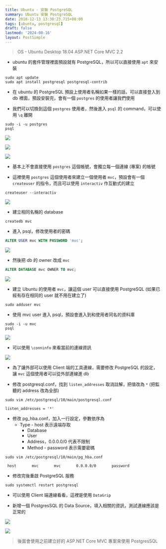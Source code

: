 ```yaml
---
title: Ubuntu - 安裝 PostgreSQL
summary: Ubuntu 安裝 PostgreSQL
date: 2018-12-13 13:30:23.715+08:00
tags: [ubuntu, postgresql]
draft: false
lastmod: '2024-08-16'
layout: PostSimple
---
```


> OS - Ubuntu Desktop 18.04
> ASP.NET Core MVC 2.2

- ubuntu 的套件管理裡面預設就有 PostgreSQL，所以可以直接使用 `apt` 來安裝

```shell
sudo apt update
sudo apt install postgresql postgresql-contrib
```

- 在 ubuntu 的 PostgreSQL 預設上使用者名稱如果一樣的話，可以直接登入到 db 裡面，預設安裝完，會有一個 `postgres` 的使用者讓我們使用

- 我們可以切換到這個 `postgres` 使用者，然後進入 `psql` 的 command，可以使用 `\q` 離開

```shell
sudo -i -u postgres
psql
```

![](/static/images/404.webp)

![](/static/images/404.webp)

![](/static/images/404.webp)

- 基本上不會直接使用 `postgres` 這個帳號，會獨立每一個連線 (專案) 的帳號

- 這裡使用 `postgres` 這個使用者來建立一個使用者 `mvc`，預設會有一個 `createuser` 的指令，而且可以使用 `interactiv` 作互動式的建立

```shell
createuser --interactiv
```

![](/static/images/404.webp)

- 建立相同名稱的 database

```shell
createdb mvc
```

- 進入 psql，修改使用者的密碼

```sql
ALTER USER mvc WITH PASSWORD 'mvc';
```

![](/static/images/404.webp)

- 然後把 db 的 owner 改成 `mvc`

```sql
ALTER DATABASE mvc OWNER TO mvc;
```

![](/static/images/404.webp)

- 建立 Ubuntu 的使用者 `mvc`，讓這個 user 可以直接使用 PostgreSQL (如果已經有存在相同的 user 就不用在建立了)

```
sudo adduser mvc
```

- 使用 mvc user 進入 psql，預設會進入到和使用者同名的資料庫

```
sudo -i -u mvc
psql
```

![](/static/images/404.webp)

- 可以使用 `\conninfo` 來看當前的連線資訊

![](/static/images/404.webp)

- 為了讓外部可以使用 Client 端的工具連線，需要修改 PostgreSQL 的設定，讓 `mvc` 這個使用者可以從外部連線進 db

- 修改 postgresql.conf，找到 `listen_addresses` 取消註解，把值改為 `*` (把監聽的 address 改為全部)

```shell
sudo vim /etc/postgresql/10/main/postgresql.conf
```

```shell
listen_addresses = '*'
```

- 修改 pg_hba.conf，加入一行設定，參數依序為
  - Type - host 表示遠端存取
    - Database
    - User
    - Address，0.0.0.0/0 代表不限制
    - Method - password 表示需要密碼

```shell
sudo vim /etc/postgresql/10/main/pg_hba.conf
```

```shell
 host       mvc       mvc       0.0.0.0/0       password
```

- 修改完後重啟 PostgreSQL 服務

```shell
sudo systemctl restart postgresql
```

- 可以使用 Client 端連線看看，這裡是使用 `DataGrip`

- 新增一個 PostgresSQL 的 Data Source，填入相關的資訊，測試連線應該是正常的

![](/static/images/404.webp)

![](/static/images/404.webp)

> 後面會使用之前建立好的 ASP.NET Core MVC 專案來使用 PostgresSQL
